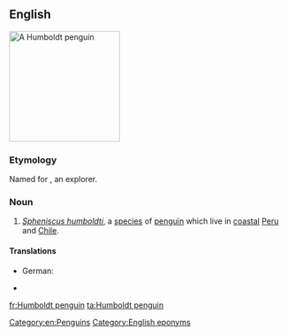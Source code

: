 ==English==
{{wikipedia}}
[[Image:Humboldt Penguin.jpg|200px|thumb|right|A Humboldt penguin]]
{{wikispecies|Sphenicus humboldti}}
===Etymology===
Named for {{w|Alexander von Humboldt}}, an explorer.

===Noun===
{{en-noun|head=[[Humboldt]] [[penguin]]}}

# ''[[Spheniscus humboldti]]'', a [[species]] of [[penguin]] which live in [[coastal]] [[Peru]] and [[Chile]].

====Translations====
{{trans-top|''Spheniscus humboldti''}}
* German: {{t|de|Humboldt-Pinguin|m}}
{{trans-mid}}
* {{trreq|Japanese}}
{{trans-bottom}}

[[Category:en:Penguins]]
[[Category:English eponyms]]

[[fr:Humboldt penguin]]
[[ta:Humboldt penguin]]